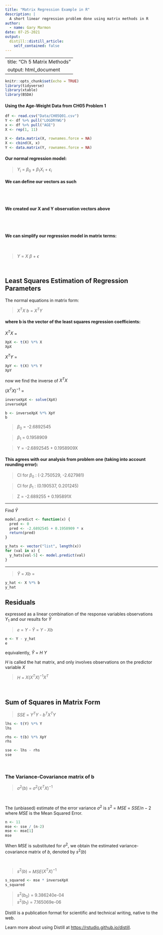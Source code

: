 ```yaml
---
title: "Matrix Regression Example in R"
description: |
  A short linear regression problem done using matrix methods in R
author:
  - name: Gary Marmon
date: 07-25-2021
output:
  distill::distill_article:
    self_contained: false
---
```



---
title: "Ch 5 Matrix Methods"
output: html_document
---

```r
knitr::opts_chunk$set(echo = TRUE)
library(tidyverse)
library(xtable)
library(BSDA)
```


#### Using the Age-Weight Data from CH05 Problem 1
```r
df <- read.csv("Data/CH05Q01.csv")
Y <- df %>% pull("LOGDRYWG")
x <- df %>% pull("AGE")
X <- rep(1, 11)

X <- data.matrix(X, rownames.force = NA)
X <- cbind(X, x)
Y <- data.matrix(Y, rownames.force = NA)
```

#### Our normal regression model:

> $Y_i$ = $\beta_0$ + $\beta_1X_i$ + $\epsilon_i$  

  
    
    
#### We can define our vectors as such


\begin{align}
Y = \begin{bmatrix}Y_1 \\ Y_2 \\ Y_3 \\ Y_4 \\ \vdots \\ Y_n \end{bmatrix}
X = \begin{bmatrix}1 & X_1 \\ 1 & X_2 \\ 1 & X_3  \\ \vdots & \vdots \\ 1 & X_n \end{bmatrix}
\beta = \begin{bmatrix}\beta_0 \\ \beta_1\end{bmatrix}
\epsilon = \begin{bmatrix}\epsilon_1 \\ \epsilon_2 \\ \epsilon_3 \\ \vdots \\ \epsilon_n\end{bmatrix}
\end{align}  

<br>
</br>  

#### We created our X and Y observation vectors above
\begin{align}
Y = \begin{bmatrix}-1.538 \\ -1.284 \\ -1.102 \\ -0.903 \\ \vdots \\ 0.449 \end{bmatrix}
X = \begin{bmatrix}1 & 6 \\ 1 & 7 \\ 1 & 8  \\ \vdots & \vdots \\ 1 & 16 \end{bmatrix}
\end{align}    

<br>
</br>  

  
#### We can simplify our regression model in matrix terms:  
 
<br>  

> $Y$ = $X$  $\beta$ + $\epsilon$

  
<br>  

## Least Squares Estimation of Regression Parameters    


    
                                    
The normal equations in matrix form:  

> $X^TX$ $b$ = $X^T$$Y$

  
    
#### where b is the vector of the least squares regression coefficients:
\begin{align}
b = \begin{bmatrix}\beta_0 \\ \beta_1\end{bmatrix}
\end{align}  
  
  
\begin{align}
X^TX = \begin{bmatrix}1 & 1 & 1 & \dots & 1 \\ 
                     6 & 7 & 8 & \dots & 16 \end{bmatrix}
      \begin{bmatrix}1 & 6 \\ 1 & 7 \\ 1 & 8  \\ \vdots & \vdots \\ 1 & 16 \end{bmatrix} \ \ \  


X^TY = \begin{bmatrix}1 & 1 & 1 & \dots & 1 \\ 
                     6 & 7 & 8 & \dots & 16 \end{bmatrix}
      \begin{bmatrix}-1.538 \\ -1.284 \\ -1.102 \\ -0.903 \\ \vdots \\ 0.449 \end{bmatrix}
\end{align}  



$X^TX$ =  

```r
XpX <- t(X) %*% X
XpX
```

$X^TY$ =
```r
XpY <- t(X) %*% Y
XpY
```

now we find the inverse of $X^TX$  

$(X^TX)^{-1}$ =

```r
inverseXpX <- solve(XpX)
inverseXpX
```

>\begin{align}
>b = \begin{bmatrix}\beta_0 \\ \beta_1\end{bmatrix} = (X^TX)^{-1}X^TY =
>\end{align}

```r
b <- inverseXpX %*% XpY
b
```

> $\beta_0$ = -2.6892545  


> $\beta_1$ = 0.1958909  
  
> Y = -2.6892545 + 0.1958909X  

  
    
      
#### This agrees with our analysis from problem one (taking into account rounding error):  

> CI for $\beta_0$ :
  (-2.750529, -2.627981)  
  

> CI for $\beta_1$ :
  (0.190537, 0.201245)   
  
> Z = -2.689255 + 0.195891X

***

Find $\hat{Y}$  


```r
model.predict <- function(x) {
  pred <- 0
  pred <- -2.6892545 + 0.1958909 * x
  return(pred)
}

y_hats <- vector("list", length(x))
for (val in x) {
  y_hats[val-5] <- model.predict(val)
}

```
***

> $\hat{Y}$ = $X$$b$ = 

```r
y_hat <- X %*% b
y_hat
```

  
## Residuals

expressed as a linear combination of the response variables observations $Y_1$ and our results for $\hat{Y}$  

> $e$ = $Y$ - $\hat{Y}$ = $Y$ - $X$$b$  

```r
e <- Y - y_hat
e
```
  

equivalently, $\hat{Y}$ = $H$ $Y$  

$H$ is called the hat matrix, and only involves observations on the predictor variable $X$  

> $H$ = $X(X^TX)^{-1}X^T$  

<br> 

## Sum of Squares in Matrix Form
 
> $SSE$ = $Y^TY$ - $b^TX^TY$   
  
```r
lhs <- t(Y) %*% Y
lhs
```

  
```r
rhs <- t(b) %*% XpY
rhs
```

```r
sse <- lhs - rhs
sse
```

<br>  


### The Variance-Covariance matrix of b

> $\sigma^2(b)$ = $\sigma^2(X^TX)^{-1}$  

<br>  


The (unbiased) estimate of the error variance $\sigma^2$ is $s^2$ = $MSE$ = $SSE / n - 2$ where $MSE$ is the Mean Squared Error.

```r
n <- 11
mse <- sse / (n-2)
mse <- mse[1]
mse
```


When $MSE$ is substituted for $\sigma^2$, we obtain the estimated variance-covariance matrix of $b$, denoted by $s^2(b)$  
  
<br>  

> $s^2(b)$ = $MSE$$(X^TX)^{-1}$  


```r
s_squared <- mse * inverseXpX
s_squared
```

> $s^2(b_0)$ = 9.386240e-04  
> $s^2(b_1)$ = 7.165069e-06  


Distill is a publication format for scientific and technical writing, native to the web.

Learn more about using Distill at <https://rstudio.github.io/distill>.



